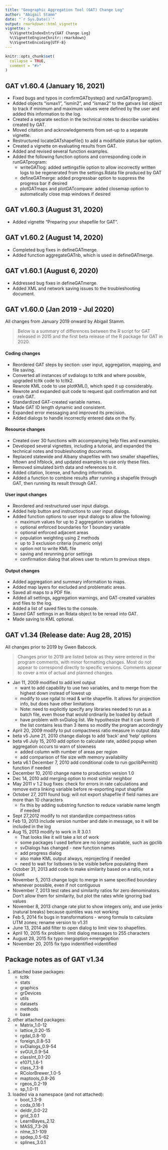 ```yaml
---
title: "Geographic Aggregation Tool (GAT) Change Log"
author: "Abigail Stamm"
date: "`r Sys.Date()`"
output: rmarkdown::html_vignette
vignette: >
  %\VignetteIndexEntry{GAT Change Log}
  %\VignetteEngine{knitr::rmarkdown}
  %\VignetteEncoding{UTF-8}
---
```


```r
knitr::opts_chunk$set(
  collapse = TRUE,
  comment = "#>"
)
```

## GAT v1.60.4 (January 16, 2021)

* Fixed bugs and typos in confirmGATbystep() and runGATprogram().
* Added objects "ismax1", "ismin2", and "ismax2" to the gatvars list object
  to track if minimum and maximum values were defined by the user and added
  this information to the log.
* Created a separate section in the technical notes to describe variables
  created by GAT.
* Moved citation and acknowledgements from set-up to a separate vignette.
* Restructured locateGATshapefile() to add a modifiable status bar option.
* Created a vignette on evaluating results from GAT.
* Added and revised several function examples.
* Added the following function options and corresponding code in runGATprogram:
    * writeGATlog: added settingsfile option to allow incorrectly written logs 
      to be regenerated from the settings.Rdata file produced by GAT
    * defineGATmerge: added progressbar option to suppress the progress bar if
      desired
    * plotGATmaps and plotGATcompare: added closemap option to automatically 
      close map windows if desired

## GAT v1.60.3 (August 31, 2020)

* Added vignette "Preparing your shapefile for GAT".


## GAT v1.60.2 (August 14, 2020)

* Completed bug fixes in defineGATmerge.
* Added function aggregateGATnb, which is used in defineGATmerge.


## GAT v1.60.1 (August 6, 2020)

* Addressed bug fixes in defineGATmerge.
* Added XML and network saving issues to the troubleshooting document.

## GAT v1.60.0 (Jan 2019 - Jul 2020)

All changes from January 2019 onward by Abigail Stamm.

> Below is a summary of differences between the R script for GAT released in 
> 2015 and the first beta release of the R package for GAT in 2020.

#### Coding changes

* Reordered GAT steps by section: user input, aggregation, mapping, and 
  file saving.
* Converted all instances of svdialogs to tcltk and where possible, 
  upgraded tcltk code to tcltk2.
* Rewrote KML code to use plotKML(), which sped it up considerably.
* Rewrote and expanded quit code to request quit confirmation and not 
  crash GAT.
* Standardized GAT-created variable names.
* Made GAT ID length dynamic and consistent.
* Expanded error messaging and improved its precision.
* Added dialogs to handle incorrectly entered data on the fly.


#### Resource changes

* Created over 30 functions with accompanying help files and examples.
* Developed several vignettes, including a tutorial, and expanded the 
  technical notes and troubleshooting documents.
* Replaced statewide and Albany shapefiles with two smaller shapefiles, 
  hftown and hfblock, and updated examples to use only these files.
* Removed simulated birth data and references to it.
* Added citation, license, and funding information.
* Added a function to combine results after running a shapefile through 
  GAT, then running its result through GAT.


#### User input changes

* Reordered and restructured user input dialogs.
* Added help button and instructions to user input dialogs.
* Added function options to user input dialogs to allow the following:
    * maximum values for up to 2 aggregation variables
    * optional enforced boundaries for 1 boundary variable
    * optional enforced adjacent areas
    * population weighting using 2 methods
    * up to 3 exclusion criteria (numeric only)
    * option not to write KML file
    * saving and rerunning prior settings
    * confirmation dialog that allows user to return to previous steps


#### Output changes

* Added aggregation and summary information to maps.
* Added map layers for excluded and problematic areas.
* Saved all maps to a PDF file.
* Added all settings, aggregation warnings, and GAT-created variables and 
  files to the log. 
* Added a list of saved files to the console.
* Saved GAT settings in an Rdata object to be reread into GAT.
* Made saving to KML optional.




## GAT v1.34 (Release date: Aug 28, 2015)

All changes prior to 2019 by Gwen Babcock.

> Changes prior to 2019 are listed below as they were entered in the program
> comments, with minor formatting changes. Most do not appear to correspond
> directly to specific versions. Comments appear to cover a mix of actual and
> planned changes. 


* Jan 11, 2009 modified to add kml output
    * want to add capability to use two variables, and to merge from the
      highest down instead of lowest up
    * modify to use rgdal to read & write shapefile. It allows for projection
      info, but does have other limitations
    * Note: need to explicitly specify any libraries needed to run as a batch
      file, even those that would ordinarily be loaded by default
    * have problem with svDialog list.  We hypothesize that it can bomb if
      the list contains less than 3 items so modify the program accordingly
* April 20, 2009 modify to put compactness ratio measure in output data
* beta v5 June 21, 2010 change dialogs to add 'back' and 'help' options
* beta v6 July 15, 2010 add option to calculate rate, added popup when
  aggregation occurs to warn of slowness
    * added column with number of areas per region
    * add comparison of file size with memory availability
* beta v6.1 December 7, 2010 add conditional code to run gpclibPermit()
  function if needed
* December 10, 2010 change name to production version 1.0
* Dec 14, 2010 add merging option to most similar neighbor
* May 2011 v 1.2 bug fixes: check for errors in rate calculations and remove
  extra linking variable before re-exporting input shapfile
* October 27, 2011 found bug: will not export shapefile if field names are
  more than 10 characters
    * fix this by adding substring function to reduce variable name length if
      needed
* Sept 27,2012 modify to not standardize compactness ratios
* Feb 13, 2013 include version number and date in message, so it will be
  included in the log
* Aug 15, 2013 modify to work in R 3.0.1
    * That looks like it will take a lot of work
    * some packages I used before are no longer available, such as gpclib
    * svDialogs has changed - new function names
    * add progress dialog
    * also make KML output always, reprojecting if needed
    * need to wait for listboxes to be visible before populating them
* October 31, 2013 add code to make similarity based on a ratio, not a count
* November 5, 2013 change logic to merge in same specified boundary whenever
  possible, even if not contiguous
* November 7, 2013 test rates and similarity ratios for zero denominators.
  Don't allow them for similarity, but plot the rates while ignoring bad
  values
* November 8, 2013 change rate plot to show integers only, and use jenks
  (natural breaks) because quintiles was not working
* Feb 5, 2014 fix bugs in transformations - wrong formula to calculate UTM
  zones; rename version to v1.31
* June 13, 2014 add filter to open dialog to limit view to shapefiles.
* April 10, 2015 fix problem: limit dialog messages to 255 characters
* August 28, 2015 fix typo mergoption->mergeoption
* November 20, 2015 fix typo indentified->identified

## Package notes as of GAT v1.34

1. attached base packages:
    * tcltk
    * stats
    * graphics
    * grDevices
    * utils
    * datasets
    * methods
    * base
1. other attached packages:
    * Matrix_1.0-12
    * lattice_0.20-15
    * rgdal_0.8-10
    * foreign_0.8-53
    * svDialogs_0.9-54
    * svGUI_0.9-54
    * classInt_0.1-20
    * e1071_1.6-1
    * class_7.3-8
    * RColorBrewer_1.0-5
    * maptools_0.8-26
    * rgeos_0.2-19
    * sp_1.0-11
1. loaded via a namespace (and not attached):
    * boot_1.3-9
    * coda_0.16-1
    * deldir_0.0-22
    * grid_3.0.1
    * LearnBayes_2.12
    * MASS_7.3-26
    * nlme_3.1-109
    * spdep_0.5-62
    * splines_3.0.1
